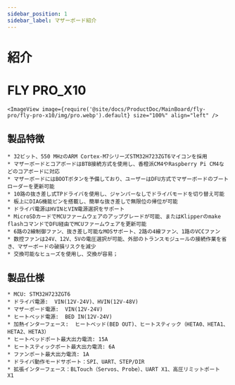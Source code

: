 ```yaml
---
sidebar_position: 1
sidebar_label: マザーボード紹介
---
```




# 紹介

# FLY PRO_X10


    <ImageView image={require('@site/docs/ProductDoc/MainBoard/fly-pro/fly-pro-x10/img/pro.webp').default} size="100%" align="left" />

## 製品特徴

    * 32ビット、550 MHzのARM Cortex-M7シリーズSTM32H723ZGT6マイコンを採用
    * マザーボードとコアボードはBTB接続方式を使用し、香橙派CM4やRaspberry Pi CM4などのコアボードに対応
    * マザーボードにはBOOTボタンを予備しており、ユーザーはDFU方式でマザーボードのブートローダーを更新可能
    * 10路の抜き差し式TPドライバを使用し、ジャンパーなしでドライバモードを切り替え可能
    * 板上にDIAG機能ピンを搭載し、簡単な抜き差しで無限位の帰位が可能
    * ドライバ電源はHVINとVIN電源選択をサポート
    * MicroSDカードでMCUファームウェアのアップグレードが可能、またはKlipperのmake flashコマンドでDFU経由でMCUファームウェアを更新可能
    * 6路の2線制御ファン、抜き差し可能なMOSサポート、2路の4線ファン、1路のVCCファン
    * 数控ファンは24V、12V、5Vの電圧選択が可能、外部のトランスモジュールの接続作業を省き、マザーボードの破損リスクを減少
    * 交換可能なヒューズを使用し、交換が容易；

## 製品仕様

    * MCU: STM32H723ZGT6
    * ドライバ電源:  VIN(12V-24V)、HVIN(12V-48V)
    * マザーボード電源:  VIN(12V-24V)
    * ヒートベッド電源:  BED IN(12V-24V)
    * 加熱インターフェース:  ヒートベッド(BED OUT)、ヒートスティック（HETA0、HETA1、HETA2、HETA3）
    * ヒートベッドポート最大出力電流: 15A
    * ヒートスティックポート最大出力電流: 6A
    * ファンポート最大出力電流: 1A
    * ドライバ動作モードサポート：SPI、UART、STEP/DIR
    * 拡張インターフェース：BLTouch（Servos、Probe）、UART X1、高圧リミットポート X1

